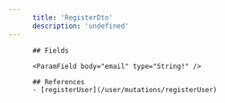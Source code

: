 ```yaml
---
      title: 'RegisterDto'
      description: 'undefined'
---
```

          
          ## Fields
          
          <ParamField body="email" type="String!" />
<ParamField body="newUserId" type="String!" />
<ParamField body="username" type="String!" />
          
          ## References
          - [registerUser](/user/mutations/registerUser)
      